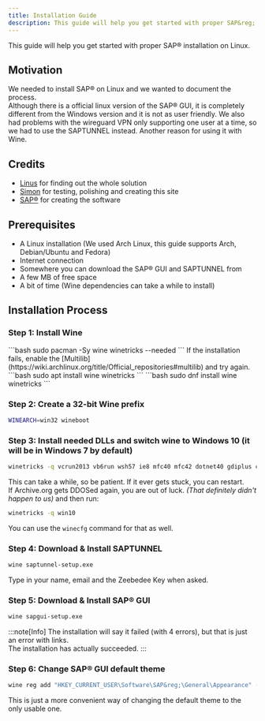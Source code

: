 ```yaml
---
title: Installation Guide
description: This guide will help you get started with proper SAP&reg; installation on Linux.
---
```



This guide will help you get started with proper SAP&reg; installation on Linux.

## Motivation
We needed to install SAP&reg; on Linux and we wanted to document the process.  
Although there is a official linux version of the SAP&reg; GUI, it is completely different from the Windows version and it is not as user friendly.
We also had problems with the wireguard VPN only supporting one user at a time, so we had to use the SAPTUNNEL instead. Another reason for using it with Wine.

## Credits
- [Linus](https://github.com/critiqalfish) for finding out the whole solution
- [Simon](https://github.com/gamersi) for testing, polishing and creating this site
- [SAP&reg;](https://www.sap.com/) for creating the software

## Prerequisites
- A Linux installation (We used Arch Linux, this guide supports Arch, Debian/Ubuntu and Fedora)
- Internet connection
- Somewhere you can download the SAP&reg; GUI and SAPTUNNEL from
- A few MB of free space
- A bit of time (Wine dependencies can take a while to install)

## Installation Process
### Step 1: Install Wine
<Tabs syncKey="distro">
  <TabItem label="Arch Linux">
    ```bash
    sudo pacman -Sy wine winetricks --needed
    ```
    If the installation fails, enable the [Multilib](https://wiki.archlinux.org/title/Official_repositories#multilib) and try again.
  </TabItem>
  <TabItem label="Debian/Ubuntu">
    ```bash
    sudo apt install wine winetricks
    ```
  </TabItem>
  <TabItem label="Fedora">
    ```bash
    sudo dnf install wine winetricks
    ```
  </TabItem>
</Tabs>

### Step 2: Create a 32-bit Wine prefix
```bash
WINEARCH=win32 wineboot
```

### Step 3: Install needed DLLs and switch wine to Windows 10 (it will be in Windows 7 by default)
```bash
winetricks -q vcrun2013 vb6run wsh57 ie8 mfc40 mfc42 dotnet40 gdiplus corefonts
```
This can take a while, so be patient. If it ever gets stuck, you can restart.  
If Archive.org gets DDOSed again, you are out of luck. *(That definitely didn't happen to us)*
and then run:
```bash
winetricks -q win10
```
You can use the `winecfg` command for that as well.

### Step 4: Download & Install SAPTUNNEL
```bash
wine saptunnel-setup.exe
```
Type in your name, email and the Zeebedee Key when asked.

### Step 5: Download & Install SAP&reg; GUI
```bash
wine sapgui-setup.exe
```
:::note[Info]
The installation will say it failed (with 4 errors), but that is just an error with links.  
The installation has actually succeeded.
:::

### Step 6: Change SAP&reg; GUI default theme
```bash
wine reg add "HKEY_CURRENT_USER\Software\SAP&reg;\General\Appearance" -v "SelectedTheme" -t REG_DWORD -d "0x00000100" -f
```
This is just a more convenient way of changing the default theme to the only usable one.
